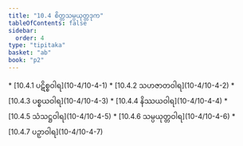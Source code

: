```yaml
---
title: "10.4 စိတ္တသမ္ပယုတ္တဒုက"
tableOfContents: false
sidebar:
  order: 4
type: "tipitaka"
basket: "ab"
book: "p2"
---
```



<DynamicBreadcrumb />



<TableOfContents book="p2" section="10.4">
* [10.4.1 ပဋိစ္စဝါရ](10-4/10-4-1)
* [10.4.2 သဟဇာတဝါရ](10-4/10-4-2)
* [10.4.3 ပစ္စယဝါရ](10-4/10-4-3)
* [10.4.4 နိဿယဝါရ](10-4/10-4-4)
* [10.4.5 သံသဋ္ဌဝါရ](10-4/10-4-5)
* [10.4.6 သမ္ပယုတ္တဝါရ](10-4/10-4-6)
* [10.4.7 ပဉှာဝါရ](10-4/10-4-7)
</TableOfContents>